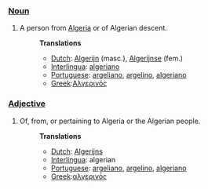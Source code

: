 ===[[Noun]]===
#A person from [[Algeria]] or of Algerian descent.
#:'''Translations'''
#:*[[Dutch]]:  [[Algerijn]] (masc.), [[Algerijnse]] (fem.)
#:*[[Interlingua]]: [[algeriano]]
#:*[[Portuguese]]: [[argeliano]], [[argelino]], [[algeriano]]
#:*[[Greek]]:[[Αλγερινός]]

===[[Adjective]]===
#Of, from, or pertaining to Algeria or the Algerian people.
#:'''Translations'''
#:*[[Dutch]]: [[Algerijns]]
#:*[[Interlingua]]: algerian
#:*[[Portuguese]]: [[argeliano]], [[argelino]], [[algeriano]]
#:*[[Greek]]:[[αλγερινός]]